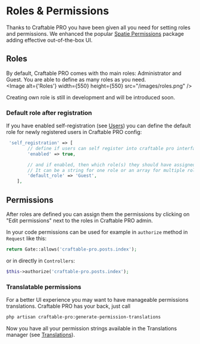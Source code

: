 
# Roles & Permissions

Thanks to Craftable PRO you have been given all you need for setting roles and permissions. We enhanced the popular [Spatie Permissions](https://spatie.be/docs/laravel-permission) package adding effective out-of-the-box UI.

## Roles

By default, Craftable PRO comes with tho main roles: Administrator and Guest. You are able to define as many roles as you need.
<br/>
<Image alt={'Roles'} width={550} height={550} src="/images/roles.png" />

<Callout type="info">
    Creating own role is still in development and will be introduced soon.
</Callout>

### Default role after registration

If you have enabled self-registration (see [Users](/basic-features/users#registration)) you can define the default role for newly registered users in Craftable PRO config:

```php filename="config/craftable-pro.php"
 'self_registration' => [
        // define if users can self register into craftable pro interface
        'enabled' => true,

        // and if enabled, then which role(s) they should have assigned by default. Use role names here.
        // It can be a string for one role or an array for multiple roles.
        'default_role' => 'Guest',
    ],
```

## Permissions

After roles are defined you can assign them the permissions by clicking on "Edit permissions" next to the roles in Craftable PRO admin.

In your code permissions can be used for example in `authorize` method in `Request` like this:

```php copy
return Gate::allows('craftable-pro.posts.index');
```

or in directly in `Controllers`:

```php copy
$this->authorize('craftable-pro.posts.index');
```

### Translatable permissions

For a better UI experience you may want to have manageable permissions translations. Craftable PRO has your back, just call

```bash copy
php artisan craftable-pro:generate-permission-translations
```

Now you have all your permission strings available in the Translations manager (see [Translations](/basic-features/translations)).
